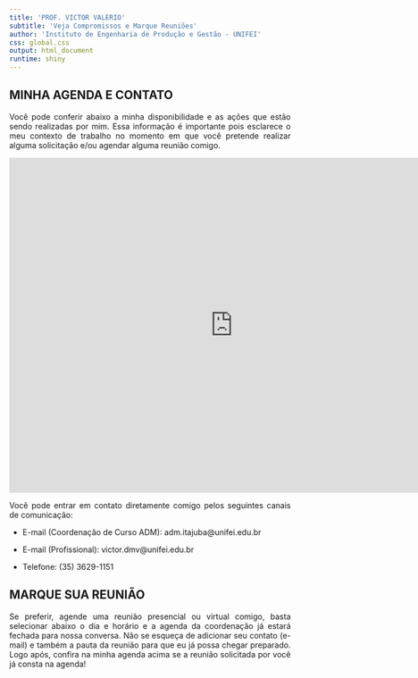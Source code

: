```yaml
---
title: 'PROF. VICTOR VALERIO'
subtitle: 'Veja Compromissos e Marque Reuniões'
author: 'Instituto de Engenharia de Produção e Gestão - UNIFEI'
css: global.css
output: html_document
runtime: shiny
---
```

<div style="text-align: justify">

## MINHA AGENDA E CONTATO

Você pode conferir abaixo a minha disponibilidade e as ações que estão 
sendo realizadas por mim. Essa informação é importante pois esclarece o meu 
contexto de trabalho no momento em que você pretende realizar alguma 
solicitação e/ou agendar alguma reunião comigo. 

<iframe src="https://calendar.google.com/calendar/embed?height=600&wkst=2&bgcolor=%23ffffff&ctz=America%2FSao_Paulo&showTitle=0&showNav=1&showPrint=0&showTabs=0&showCalendars=0&showTz=0&mode=WEEK&src=dmljdG9yLmRtdkB1bmlmZWkuZWR1LmJy&src=Y18wcHRmdnNzZmk1Z3U2N3UxcXViazNtZTIzY0Bncm91cC5jYWxlbmRhci5nb29nbGUuY29t&src=Y18yMDhjZDc1MjYyMmFjYThiMmNjZmVkYWMzMThiNGVkMzU1MWYyOGMxMWNjYzNmNmNlZDhhNmM5ODc5MGE0MjliQGdyb3VwLmNhbGVuZGFyLmdvb2dsZS5jb20&src=Y181ZDc2ODcwNjhkNzM0Nzg4M2M0NWU2M2I1MDRjYWM5ODU5YmNjYzMyNjNlOTZkZDZmNWQwOTQ1NjlkYmQ4NDc0QGdyb3VwLmNhbGVuZGFyLmdvb2dsZS5jb20&src=Y180MTZkYzVkYzBkYjQ3NDBlY2UwZjcwZGY4ODQ4OTJiM2JjM2YzNWEyZTI0OTlmNWJkMmRkNDM2MWM5OTU5NDI4QGdyb3VwLmNhbGVuZGFyLmdvb2dsZS5jb20&src=YWRtLml0YWp1YmFAdW5pZmVpLmVkdS5icg&src=dmljdG9yLmRtdkBnbWFpbC5jb20&color=%23039BE5&color=%23F6BF26&color=%233F51B5&color=%237CB342&color=%23D81B60&color=%23D50000&color=%23F4511E" style="border-width:0" width="800" height="600" frameborder="0" scrolling="no"></iframe>

Você pode entrar em contato diretamente comigo pelos seguintes canais de 
comunicação:

- E-mail (Coordenação de Curso ADM): adm.itajuba@unifei.edu.br

- E-mail (Profissional): victor.dmv@unifei.edu.br

- Telefone: (35) 3629-1151

## MARQUE SUA REUNIÃO

Se preferir, agende uma reunião presencial ou virtual comigo, basta 
selecionar abaixo o dia e horário e a agenda da coordenação já estará 
fechada para nossa  conversa. Não se esqueça de adicionar seu contato 
(e-mail) e também a pauta da reunião para que eu já possa chegar preparado. 
Logo após, confira na minha agenda acima se a reunião solicitada por você 
já consta na agenda!

<!-- Widget em linha do Calendly - início -->
<div class="calendly-inline-widget" data-url="https://calendly.com/profvictorvalerio/coordenacao-adm?hide_event_type_details=1&hide_gdpr_banner=1" style="min-width:320px;height:700px;"></div>
<script type="text/javascript" src="https://assets.calendly.com/assets/external/widget.js" async></script>
<!-- Widget em linha do Calendly - fim -->







